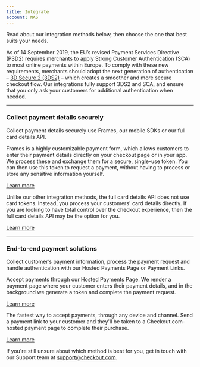 ```yaml
--- 
title: Integrate
account: NAS
---
```


Read about our integration methods below, then choose the one that best suits your needs.

<TipBox variant="success" title="Update your integration to support SCA">

As of 14 September 2019, the EU’s revised Payment Services Directive (PSD2) requires merchants to apply Strong Customer Authentication (SCA) to most online payments within Europe. To comply with these new requirements, merchants should adopt the next generation of authentication – [3D Secure 2 (3DS2)](/risk-management/sessions) – which creates a smoother and more secure checkout flow. Our integrations fully support 3DS2 and SCA, and ensure that you only ask your customers for additional authentication when needed.

</TipBox>

---

### Collect payment details securely

Collect payment details securely use Frames, our mobile SDKs or our full card details API.

<ContentPanel title="Frames" imgSrc="/docs/Collect payment/Frames.svg">

Frames is a highly customizable payment form, which allows customers to enter their payment
details directly on your checkout page or in your app. We process these and exchange them for a
secure, single-use token. You can then use this token to request a payment, without having to
process or store any sensitive information yourself.

[Learn more](/integrate/frames)

</ContentPanel>

<ContentPanel title="Full card details API" imgSrc="/docs/Collect payment/FullСard.svg">

Unlike our other integration methods, the full card details API does not use card tokens. Instead, you process your customers' card details directly. If you are looking to have total control over the checkout experience, then the full card details API may be the option for you.

[Learn more](/payments/accept-payments/request-a-payment)

</ContentPanel>

---

### End-to-end payment solutions

Collect customer’s payment information, process the payment request and handle authentication with our Hosted Payments Page or Payment Links.

<ContentPanel title="Hosted Payments Page" imgSrc="/docs/Collect payment/Hosted.svg">

Accept payments through our Hosted Payments Page. We render a payment page where your customer enters their payment details, and in the background we generate a token and complete the payment request.

[Learn more](/integrate/hosted-payments-page)

</ContentPanel>

<ContentPanel title="Payment Links" imgSrc="/docs/Collect payment/Payment.svg">

The fastest way to accept payments, through any device and channel. Send a payment link to your customer and they'll be taken to a Checkout.com-hosted payment page to complete their purchase.

[Learn more](/integrate/payment-links)

</ContentPanel>

<TipBox variant="info" >

If you're still unsure about which method is best for you, get in touch with our Support team at [support@checkout.com](mailto:support@checkout.com).

</TipBox>
